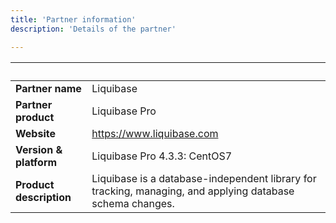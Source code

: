 ```yaml
---
title: 'Partner information'
description: 'Details of the partner'

---
```

| &nbsp;     | &nbsp; |
| ----------- | ----------- |
| **Partner name**      | Liquibase       |
| **Partner product**   |  Liquibase Pro       |
| **Website**      |    https://www.liquibase.com   |
| **Version & platform**   |  Liquibase Pro 4.3.3: CentOS7      |
| **Product description**      |  Liquibase is a database-independent library for tracking, managing, and applying database schema changes.     |
